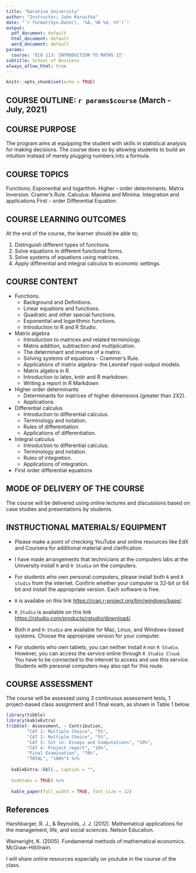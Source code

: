 ```yaml
---
title: "Karatina University"
author: "Instructor; John Karuitha"
date: "`r format(Sys.Date(), '%A, %B %d, %Y')`"
output:
  pdf_document: default
  html_document: default
  word_document: default
params:
  course: 'ECO 113: INTRODUCTION TO MATHS II'
subtitle: School of Business
always_allow_html: true
---
```


```r
knitr::opts_chunk$set(echo = TRUE)
```

## COURSE OUTLINE: `r params$course`  (March - July, 2021)

## COURSE PURPOSE
The program aims at equipping the student with skills in statistical analysis for making decisions. The course does so by allowing students to build an intuition instead of merely plugging numbers into a formula.

## COURSE TOPICS
Functions; Exponential and logarithm. Higher - order determinants. Matrix Inversion. Cramer's Rule. Calculus: Maxima and Minima. Integration and applications First - order Differential Equation.

## COURSE LEARNING OUTCOMES
At the end of the course, the learner should be able to;

1. Distinguish different types of functions.
2. Solve equations in different functional forms.
3. Solve systems of equations using matrices. 
4. Apply differential and integral calculus to economic settings. 

## COURSE CONTENT

- Functions.
    - Background and Definitions.
    - Linear equations and functions.
    - Quadratic and other special functions.
    - Exponential and logarithmic functions.
    - Introduction to R and R Studio.
    
- Matrix algebra
    - Introduction to matrices and related terminology.
    - Matrix addition, subtraction and multiplication.
    - The determinant and inverse of a matrix.
    - Solving systems of equations - Crammer's Rule. 
    - Applications of matrix algebra- the Leontief input-output models.
    - Matrix algebra in R.
    - Introduction to latex, knitr and R markdown.
    - Writing a report in R Markdown
    
- Higher order determinants
    - Determinants for matrices of higher dimensions (greater than 2X2).
    - Applications.

- Differential calculus
    - Introduction to differential calculus.
    - Terminology and notation.
    - Rules of differentiation.
    - Applications of differentiation.

- Integral calculus
    - Introduction to differential calculus.
    - Terminology and notation.
    - Rules of integretion.
    - Applications of integration.
    
- First order differential equations

## MODE OF DELIVERY OF THE COURSE
The course will be delivered using online lectures and discussions based on case studies and presentations by students.

## INSTRUCTIONAL MATERIALS/ EQUIPMENT

- Please make a point of checking YouTube and online resources like EdX and Coursera for additional material and clarification. 

- I have made arrangements that technicians at the computers labs at the University install `R` and `R Studio` on the computers.  

- For students who own personal computers, please install both `R` and `R studio` from the internet. Confirm whether your computer is 32-bit or 64 bit and install the appropriate version. Each software is free. 

- `R` is availabe on this link <https://cran.r-project.org/bin/windows/base/>.

- `R_Studio` is available on this link <https://rstudio.com/products/rstudio/download/>.

- Both `R` and `R-Studio` are available for Mac, Linux, and Windows-based systems. Choose the appropriate version for your computer. 

- For students who own tablets, you can neither install `R` nor `R Studio`. However, you can access the service online through `R Studio Cloud`. You have to be connected to the internet to access and use this service. Students with personal computers may also opt for this route. 

\newpage

## COURSE ASSESSMENT
The course will be assessed using 3 continuous assessment tests, 1 project-based class assignment and 1 final exam, as shown in Table 1 below.

```r
library(tibble)
library(kableExtra)
tribble(~ Assessment, ~ Contribution,
        "CAT 1: Multiple Choice", "5%",
        "CAT 2: Multiple Choice", "5%",
        "CAT 3: Sit in: Essays and Computations", "10%",
        "CAT 4: Project report", "10%", 
        "Final Examination", "70%", 
        "TOTAL", "100%") %>% 
  
  kableExtra::kbl(., caption = "", 
      
  booktabs = TRUE) %>% 
  
  kable_paper(full_width = TRUE, font_size = 12)
```


## References

Harshbarger, R. J., & Reynolds, J. J. (2012). Mathematical applications for the management, life, and social sciences. Nelson Education.

Wainwright, K. (2005). Fundamental methods of mathematical economics. McGraw-Hill/Irwin.

I will share online resources especially on youtube in the course of the class. 



